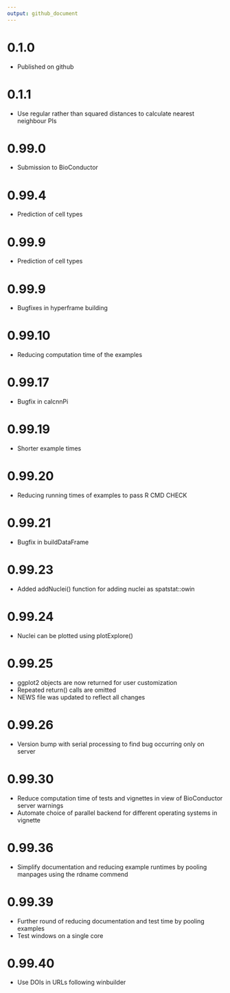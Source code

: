 ```yaml
---
output: github_document
---
```


# 0.1.0

- Published on github

# 0.1.1

 - Use regular rather than squared distances to calculate nearest neighbour PIs
 
# 0.99.0

 - Submission to BioConductor
 
# 0.99.4

 - Prediction of cell types
 
# 0.99.9

 - Prediction of cell types

# 0.99.9

 - Bugfixes in hyperframe building

# 0.99.10

 - Reducing computation time of the examples
 
# 0.99.17

 - Bugfix in calcnnPi

# 0.99.19

 - Shorter example times
 
# 0.99.20

 - Reducing running times of examples to pass R CMD CHECK
 
# 0.99.21

 - Bugfix in buildDataFrame
 
# 0.99.23

 - Added addNuclei() function for adding nuclei as spatstat::owin
 
# 0.99.24

 - Nuclei can be plotted using plotExplore()
 
# 0.99.25

 - ggplot2 objects are now returned for user customization
 - Repeated return() calls are omitted
 - NEWS file was updated to reflect all changes
 
# 0.99.26

 - Version bump with serial processing to find bug occurring only on server
 
# 0.99.30 

 - Reduce computation time of tests and vignettes in view of BioConductor server warnings
 - Automate choice of parallel backend for different operating systems in vignette
 
# 0.99.36

 - Simplify documentation and reducing example runtimes by pooling manpages using the rdname commend
 
# 0.99.39

 - Further round of reducing documentation and test time by pooling examples
 - Test windows on a single core
 
# 0.99.40

 - Use DOIs in URLs following winbuilder
